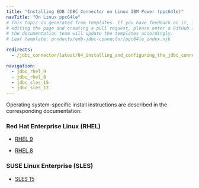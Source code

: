 ```yaml
---
title: "Installing EDB JDBC Connector on Linux IBM Power (ppc64le)"
navTitle: "On Linux ppc64le"
# This topic is generated from templates. If you have feedback on it, instead of
# editing the page and creating a pull request, please enter a GitHub issue and
# the documentation team will update the templates accordingly.
# Leaf template: products/edb-jdbc-connector/ppc64le_index.njk

redirects:
  - /jdbc_connector/latest/04_installing_and_configuring_the_jdbc_connector/01_installing_the_connector_with_an_rpm_package/ibm_power_ppc64le/

navigation:
  - jdbc_rhel_9
  - jdbc_rhel_8
  - jdbc_sles_15
  - jdbc_sles_12
---
```


Operating system-specific install instructions are described in the corresponding documentation:

### Red Hat Enterprise Linux (RHEL)

- [RHEL 9](jdbc_rhel_9)

- [RHEL 8](jdbc_rhel_8)

### SUSE Linux Enterprise (SLES)

- [SLES 15](jdbc_sles_15)
